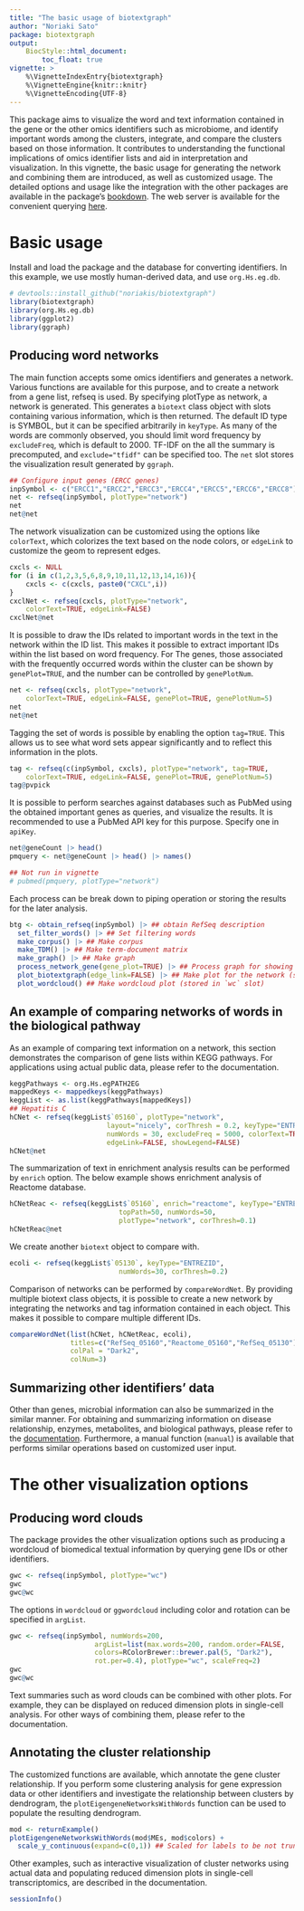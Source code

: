 ```yaml
---
title: "The basic usage of biotextgraph"
author: "Noriaki Sato"
package: biotextgraph
output: 
    BiocStyle::html_document:
        toc_float: true
vignette: >
    %\VignetteIndexEntry{biotextgraph}
    %\VignetteEngine{knitr::knitr}
    %\VignetteEncoding{UTF-8}  
---
```


This package aims to visualize the word and text information contained in the gene or the other omics identifiers such as microbiome, and identify important words among the clusters, integrate, and compare the clusters based on those information. It contributes to understanding the functional implications of omics identifier lists and aid in interpretation and visualization. In this vignette, the basic usage for generating the network and combining them are introduced, as well as customized usage. The detailed options and usage like the integration with the other packages are available in the package's [bookdown](https://noriakis.github.io/software/biotextgraph). The web server is available for the convenient querying [here](https://nsato.shinyapps.io/biotextgraphweb).

# Basic usage

Install and load the package and the database for converting identifiers. In this example, we use mostly human-derived data, and use `org.Hs.eg.db`.

```r
# devtools::install_github("noriakis/biotextgraph")
library(biotextgraph)
library(org.Hs.eg.db)
library(ggplot2)
library(ggraph)
```

## Producing word networks

The main function accepts some omics identifiers and generates a network. Various functions are available for this purpose, and to create a network from a gene list, refseq is used. By specifying plotType as network, a network is generated. This generates a `biotext` class object with slots containing various information, which is then returned. The default ID type is SYMBOL, but it can be specified arbitrarily in `keyType`. As many of the words are commonly observed, you should limit word frequency by `excludeFreq`, which is default to 2000. TF-IDF on the all the summary is precomputed, and `exclude="tfidf"` can be specified too. The `net` slot stores the visualization result generated by `ggraph`.

```r
## Configure input genes (ERCC genes)
inpSymbol <- c("ERCC1","ERCC2","ERCC3","ERCC4","ERCC5","ERCC6","ERCC8")
net <- refseq(inpSymbol, plotType="network")
net
net@net
```

The network visualization can be customized using the options like `colorText`, which colorizes the text based on the node colors, or `edgeLink` to customize the geom to represent edges.

```r
cxcls <- NULL
for (i in c(1,2,3,5,6,8,9,10,11,12,13,14,16)){
    cxcls <- c(cxcls, paste0("CXCL",i))
}
cxclNet <- refseq(cxcls, plotType="network",
    colorText=TRUE, edgeLink=FALSE)
cxclNet@net
```

It is possible to draw the IDs related to important words in the text in the network within the ID list. This makes it possible to extract important IDs within the list based on word frequency. For The genes, those associated with the frequently occurred words within the cluster can be shown by `genePlot=TRUE`, and the number can be controlled by `genePlotNum`.

```r
net <- refseq(cxcls, plotType="network",
    colorText=TRUE, edgeLink=FALSE, genePlot=TRUE, genePlotNum=5)
net
net@net
```

Tagging the set of words is possible by enabling the option `tag=TRUE`. This allows us to see what word sets appear significantly and to reflect this information in the plots.

```r
tag <- refseq(c(inpSymbol, cxcls), plotType="network", tag=TRUE,
    colorText=TRUE, edgeLink=FALSE, genePlot=TRUE, genePlotNum=5)
tag@pvpick
```

It is possible to perform searches against databases such as PubMed using the obtained important genes as queries, and visualize the results. It is recommended to use a PubMed API key for this purpose. Specify one in `apiKey`.

```r
net@geneCount |> head()
pmquery <- net@geneCount |> head() |> names()
```

```r
## Not run in vignette
# pubmed(pmquery, plotType="network")
```

Each process can be break down to piping operation or storing the results for the later analysis.
```r
btg <- obtain_refseq(inpSymbol) |> ## obtain RefSeq description
  set_filter_words() |> ## Set filtering words
  make_corpus() |> ## Make corpus
  make_TDM() |> ## Make term-document matrix
  make_graph() |> ## Make graph
  process_network_gene(gene_plot=TRUE) |> ## Process graph for showing associated genes to words
  plot_biotextgraph(edge_link=FALSE) |> ## Make plot for the network (stored in `net` slot)
  plot_wordcloud() ## Make wordcloud plot (stored in `wc` slot)
```


## An example of comparing networks of words in the biological pathway

As an example of comparing text information on a network, this section demonstrates the comparison of gene lists within KEGG pathways. For applications using actual public data, please refer to the documentation.

```r
keggPathways <- org.Hs.egPATH2EG
mappedKeys <- mappedkeys(keggPathways)
keggList <- as.list(keggPathways[mappedKeys])
## Hepatitis C
hCNet <- refseq(keggList$`05160`, plotType="network",
                        layout="nicely", corThresh = 0.2, keyType="ENTREZID",
                        numWords = 30, excludeFreq = 5000, colorText=TRUE,
                        edgeLink=FALSE, showLegend=FALSE)
hCNet@net
```

The summarization of text in enrichment analysis results can be performed by `enrich` option. The below example shows enrichment analysis of Reactome database.

```r
hCNetReac <- refseq(keggList$`05160`, enrich="reactome", keyType="ENTREZID",cooccurrence = TRUE,
                           topPath=50, numWords=50,
                           plotType="network", corThresh=0.1)
hCNetReac@net
```

We create another `biotext` object to compare with.

```r
ecoli <- refseq(keggList$`05130`, keyType="ENTREZID",
                           numWords=30, corThresh=0.2)
```

Comparison of networks can be performed by `compareWordNet`. By providing multiple biotext class objects, it is possible to create a new network by integrating the networks and tag information contained in each object. This makes it possible to compare multiple different IDs.

```r
compareWordNet(list(hCNet, hCNetReac, ecoli),
               titles=c("RefSeq_05160","Reactome_05160","RefSeq_05130"),
               colPal = "Dark2",
               colNum=3)
```

## Summarizing other identifiers' data

Other than genes, microbial information can also be summarized in the similar manner. For obtaining and summarizing information on disease relationship, enzymes, metabolites, and biological pathways, please refer to the [documentation](https://noriakis.github.io/software/biotextgraph). Furthermore, a manual function (`manual`) is available that performs similar operations based on customized user input.

# The other visualization options

## Producing word clouds

The package provides the other visualization options such as producing a wordcloud of biomedical textual information by querying gene IDs or other identifiers.

```r
gwc <- refseq(inpSymbol, plotType="wc")
gwc
gwc@wc
```

The options in `wordcloud` or `ggwordcloud` including color and rotation can be specified in `argList`.

```r
gwc <- refseq(inpSymbol, numWords=200,
                     argList=list(max.words=200, random.order=FALSE,
                     colors=RColorBrewer::brewer.pal(5, "Dark2"),
                     rot.per=0.4), plotType="wc", scaleFreq=2)
gwc
gwc@wc
```

Text summaries such as word clouds can be combined with other plots. For example, they can be displayed on reduced dimension plots in single-cell analysis. For other ways of combining them, please refer to the documentation.

## Annotating the cluster relationship

The customized functions are available, which annotate the gene cluster relationship. If you perform some clustering analysis for gene expression data or other identifiers and investigate the relationship between clusters by dendrogram, the `plotEigengeneNetworksWithWords` function can be used to populate the resulting dendrogram.

```r
mod <- returnExample()
plotEigengeneNetworksWithWords(mod$MEs, mod$colors) +
  scale_y_continuous(expand=c(0,1)) ## Scaled for labels to be not truncated
```

Other examples, such as interactive visualization of cluster networks using actual data and populating reduced dimension plots in single-cell transcriptomics, are described in the documentation.

```r
sessionInfo()
```